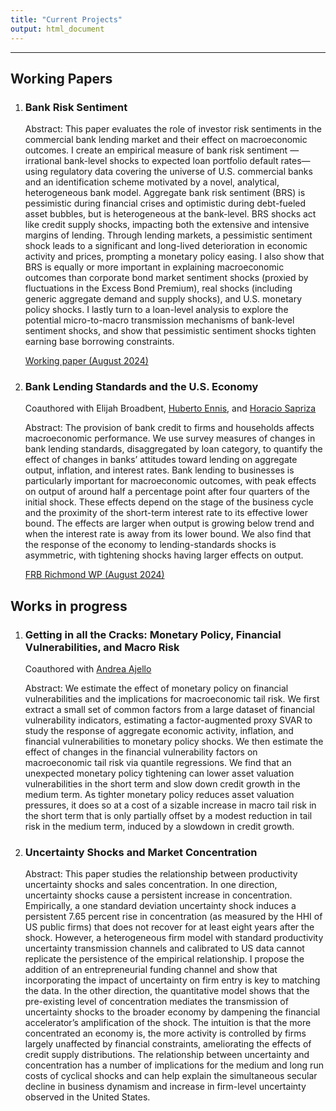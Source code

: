 ```yaml
---
title: "Current Projects"
output: html_document
---
```


---

## Working Papers

1. ### Bank Risk Sentiment 

   Abstract: This paper evaluates the role of investor risk sentiments in the commercial bank lending market and their effect on macroeconomic outcomes. I create an empirical measure of bank risk sentiment ---irrational bank-level shocks to expected loan portfolio default rates--- using regulatory data covering the universe of U.S. commercial banks and an identification scheme motivated by a novel, analytical, heterogeneous bank model. Aggregate bank risk sentiment (BRS) is pessimistic during financial crises and optimistic during debt-fueled asset bubbles, but is heterogeneous at the bank-level. BRS shocks act like credit supply shocks, impacting both the extensive and intensive margins of lending. Through lending markets, a pessimistic sentiment shock leads to a significant and long-lived deterioration in economic activity and prices, prompting a monetary policy easing. I also show that BRS is equally or more important in explaining macroeconomic outcomes than corporate bond market sentiment shocks (proxied by fluctuations in the Excess Bond Premium), real shocks (including generic aggregate demand and supply shocks), and U.S. monetary policy shocks. I lastly turn to a loan-level analysis to explore the potential micro-to-macro transmission mechanisms of bank-level sentiment shocks, and show that pessimistic sentiment shocks tighten earning base borrowing constraints. 
   
   [Working paper (August 2024)](./content/Pike - Bank Risk Sentiment - Summer 2024.pdf)


2. ### Bank Lending Standards and the U.S. Economy

   Coauthored with Elijah Broadbent,  [Huberto Ennis](https://www.richmondfed.org/research/people/ennis), and [Horacio Sapriza](https://www.richmondfed.org/research/people/sapriza)  
   
   Abstract: The provision of bank credit to firms and households affects macroeconomic performance. We use survey measures of changes in bank lending standards, disaggregated by loan category, to quantify the effect of changes in banks’ attitudes toward lending on aggregate output, inflation, and interest rates. Bank lending to businesses is particularly important for macroeconomic outcomes, with peak effects on output of around half a percentage point after four quarters of the initial shock. These effects depend on the stage of the business cycle and the proximity of the short-term interest rate to its effective lower bound. The effects are larger when output is growing below trend and when the interest rate is away from its lower bound. We also find that the response of the economy to lending-standards shocks is asymmetric, with tightening shocks having larger effects on output. 
   
   [FRB Richmond WP (August 2024)](https://www.richmondfed.org/publications/research/working_papers/2024/wp_24-07)

## Works in progress

1. ### Getting in all the Cracks: Monetary Policy, Financial Vulnerabilities, and Macro Risk

   Coauthored with [Andrea Ajello](https://sites.google.com/site/ajelloandrea/)
   
   Abstract: We estimate the effect of monetary policy on financial vulnerabilities and the implications for macroeconomic tail risk. We first extract a small set of common factors from a large dataset of financial vulnerability indicators, estimating a factor-augmented proxy SVAR to study the response of aggregate economic activity, inflation, and financial vulnerabilities to monetary policy shocks. We then estimate the effect of changes in the financial vulnerability factors on macroeconomic tail risk via quantile regressions. We find that an unexpected monetary policy tightening can lower asset valuation vulnerabilities in the short term and slow down credit growth in the medium term. As tighter monetary policy reduces asset valuation pressures, it does so at a cost of a sizable increase in macro tail risk in the short term that is only partially offset by a modest reduction in tail risk in the medium term, induced by a slowdown in credit growth.


2. ### Uncertainty Shocks and Market Concentration     

   Abstract: This paper studies the relationship between productivity uncertainty shocks and sales concentration. In one direction, uncertainty shocks cause a persistent increase in concentration. Empirically, a one standard deviation uncertainty shock induces a persistent 7.65 percent rise in concentration (as measured by the HHI of US public firms) that does not recover for at least eight years after the shock. However, a heterogeneous firm model with standard productivity uncertainty transmission channels and calibrated to US data cannot replicate the persistence of the empirical relationship. I propose the addition of an entrepreneurial funding channel and show that incorporating the impact of uncertainty on firm entry is key to matching the data. In the other direction, the quantitative model shows that the pre-existing level of concentration mediates the transmission of uncertainty shocks to the broader economy by dampening the financial accelerator's amplification of the shock. The intuition is that the more concentrated an economy is, the more activity is controlled by firms largely unaffected by financial constraints, ameliorating the effects of credit supply distributions. The relationship between uncertainty and concentration has a number of implications for the medium and long run costs of cyclical shocks and can help explain the simultaneous secular decline in business dynamism and increase in firm-level uncertainty observed in the United States.
